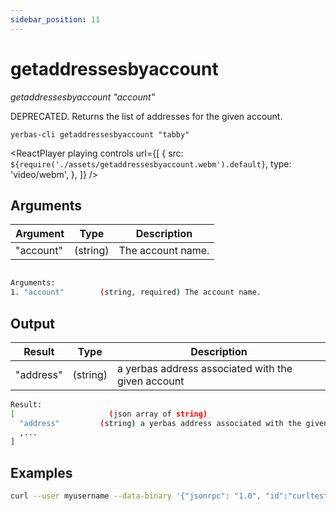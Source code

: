 ```yaml
---
sidebar_position: 11
---
```



# getaddressesbyaccount

_getaddressesbyaccount "account"_

DEPRECATED. Returns the list of addresses for the given account.

`yerbas-cli getaddressesbyaccount "tabby"`

<ReactPlayer
  playing
  controls
  url={[
    {
      src: `${require('./assets/getaddressesbyaccount.webm').default}`,
      type: 'video/webm',
    },
  ]}
/>

## Arguments

| Argument  | Type     | Description       |
| --------- | -------- | ----------------- |
| "account" | (string) | The account name. |

```bash

Arguments:
1. "account"        (string, required) The account name.
```

## Output

| Result    | Type     | Description                                           |
| --------- | -------- | ----------------------------------------------------- |
| "address" | (string) | a yerbas address associated with the given account |

```bash
Result:
[                     (json array of string)
  "address"         (string) a yerbas address associated with the given account
  ,...
]
```

## Examples

```bash
curl --user myusername --data-binary '{"jsonrpc": "1.0", "id":"curltest", "method": "getaddressesbyaccount", "params": ["tabby"] }' -H 'content-type: text/plain;' http://127.0.0.1:9998/
```
